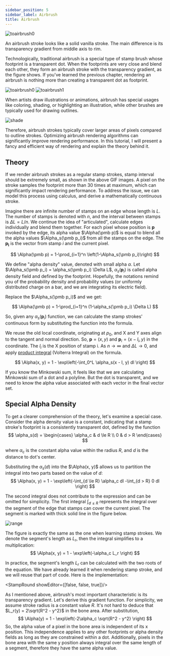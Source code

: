 ```yaml
---
sidebar_position: 5
sidebar_label: Airbrush
title: Airbrush
---
```


![toairbrush0](ps-airbrush.png)

An airbrush stroke looks like a solid vanilla stroke.
The main difference is its transparency gradient from middle axis to rim.

Technologically, traditional airbrush is a special type of stamp brush whose footprint is a transparent dot.
When the footprints are very close and blend each other, they form an airbrush stroke with the transparency gradient, as the figure shows.
If you've learned the previous chapter, rendering an airbrush is nothing more than creating a transparent dot as footprint.

![toairbrush0](to-air0.gif)
![toairbrush1](to-air1.gif)

When artists draw illustrations or animations, airbrush has special usages like coloring, shading, or highlighting an illustration,
while other brushes are typically used for drawing outlines.

![shade](shade-highlight.gif)

Therefore, airbrush strokes typically cover larger areas of pixels compared to outline strokes.
Optimizing airbrush rendering algorithms can significantly improve rendering performance.
In this tutorial, I will present a fancy and efficient way of rendering and explain the theory behind it.

## Theory

If we render airbrush strokes as a regular stamp strokes, stamp interval should be extremely small, as shown in the above GIF images.
A pixel on the stroke samples the footprint more than 30 times at maximum, which can significantly impact rendering performance.
To address the issue, we can model this process using calculus, and derive a mathematically continuous stroke.

Imagine there are infinite number of stamps on an edge whose length is $L$.
The number of stamps is denoted with $n$, and the interval between stamps is $\Delta L = L/n$.
We continue the idea of "articulated", calculate edges individually and blend them together.
For each pixel whose position is $\pmb p$ invoked by the edge,
its alpha value $\Alpha(\pmb p)$ is equal to blend all the alpha values $\Alpha_s(\pmb p_i)$ from all the stamps on the edge.
The $\pmb{p_i}$ is the vector from stamp $i$ and the current pixel.

$$
\Alpha(\pmb p) = 1-\prod_{i=1}^n \left(1-\Alpha_s(\pmb p_i)\right)
$$

We define "alpha density" value, denoted with small alpha $\alpha$.
Let $\Alpha_s(\pmb p_i) = \alpha_s(\pmb p_i) \Delta L$, $\alpha_s(\pmb p_i)$ is called alpha density field and defined by the footprint.
Hopefully, the notations remind you of the probability density and probability values
(or uniformly distributed charge on a bar, and we are integrating its electric field).

Replace the $\Alpha_s(\pmb p_i)$ and we get:

$$
\Alpha(\pmb p) = 1-\prod_{i=1}^n (1-\alpha_s(\pmb p_i) \Delta L)
$$

So, given any $\alpha_s(\pmb p_i)$ function,
we can calculate the stamp strokes' continuous form by substituting the function into the formula.

We reuse the old local coordinate, originating at $p_0$, and X and Y axes align to the tangent and normal direction.
So, $\pmb p = (x, y)$ and $\pmb p_i = (x - l_i, y)$ in the coordinate.
The $l_i$ is the X position of stamp i.
As $n\rightarrow \infty$ and $\Delta L \rightarrow 0$, and apply [product integral](https://en.wikipedia.org/wiki/Product_integral) (Volterra Integral) on the formula.

$$
\Alpha(x, y) = 1 - \exp\left(-\int_0^L \alpha_s(x - l, y) dl \right)
$$

If you know the Minkowski sum, it feels like that we are calculating Minkowski sum of a dot and a polyline.
But the dot is transparent, and we need to know the alpha value associated with each vector in the final vector set.

## Special Alpha Density
To get a clearer comprehension of the theory, let's examine a special case.
Consider the alpha density value is a constant,
indicating that a stamp stroke's footprint is a consistently transparent dot, defined by the function
$$
\alpha_s(d) =
\begin{cases}
\alpha_c & d \le R \\
0 & d > R
\end{cases}
$$

where $\alpha_c$ is the constant alpha value within the radius $R$,
and $d$ is the distance to dot's center.

Substituting the $\alpha_s(d)$ into the $\Alpha(x, y)$ allows us to partition the integral into two parts based on the value of $d$:
$$
\Alpha(x, y) = 1 - \exp\left(-\int_{d \le R} \alpha_c dl -\int_{d > R} 0 dl \right)
$$

The second integral does not contribute to the expression and can be omitted for simplicity.
The first integral $\int_{d \le R}$ represents the integral over the segment of the edge that stamps can cover the current pixel.
The segment is marked with thick solid line in the figure below.

![range](./airbrush-range.png)

The figure is exactly the same as the one when learning stamp strokes.
We denote the segment's length as $L_r$, then the integral simplifies to a multiplication:
$$
\Alpha(x, y) = 1 - \exp\left(-\alpha_c L_r \right)
$$

In practice, the segment's length $L_r$ can be calculated with the two roots of the equation.
We have already learned it when rendering stamp stroke, and we will reuse that part of code.
Here is the implementation:


<StampRound showEditor={[false, false, true]}/>

As I mentioned above, airbrush's most important characteristic is its transparency gradient.
Let's derive this gradient function.
For simplicity, we assume stroke radius is a constant value $R$.
It's not hard to deduce that $L_r(y) = 2\sqrt{R^2 - y^2}$ in the bone area.
After substitution,
$$
\Alpha(y) = 1 - \exp\left(-2\alpha_c \sqrt{R^2 - y^2} \right)
$$
So, the alpha value of a pixel in the bone area is independent of its x position.
This independence applies to any other footprints or alpha density fields as long as they are constrained within a dot.
Additionally, pixels in the bone area with the same y position always integral over the same length of a segment, therefore they have the same alpha value.
